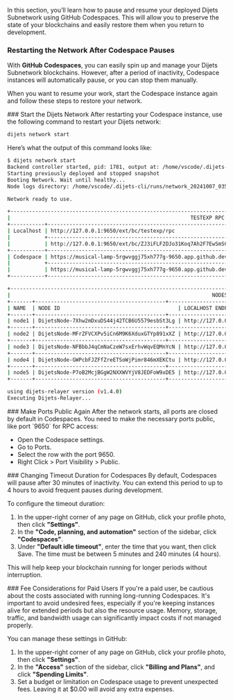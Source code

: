 
In this section, you’ll learn how to pause and resume your deployed Dijets Subnetwork using GitHub Codespaces. This will allow you to preserve the state of your blockchains and easily restore them when you return to development.

### Restarting the Network After Codespace Pauses

With **GitHub Codespaces**, you can easily spin up and manage your Dijets Subnetwork blockchains. However, after a period of inactivity, Codespace instances will automatically pause, or you can stop them manually.

When you want to resume your work, start the Codespace instance again and follow these steps to restore your network.

<Steps>
<Step>
### Start the Dijets Network
After restarting your Codespace instance, use the following command to restart your Dijets network:

```bash
dijets network start
```

Here’s what the output of this command looks like:

```bash
$ dijets network start
Backend controller started, pid: 1781, output at: /home/vscode/.dijets-cli/runs/server_20241007_035854/dijets-cli-backend.log
Starting previously deployed and stopped snapshot
Booting Network. Wait until healthy...
Node logs directory: /home/vscode/.dijets-cli/runs/network_20241007_035856/node<i>/logs

Network ready to use.

+------------------------------------------------------------------------------------------------------------------------------------+
|                                                          TESTEXP RPC URLS                                                          |
+-----------+------------------------------------------------------------------------------------------------------------------------+
| Localhost | http://127.0.0.1:9650/ext/bc/testexp/rpc                                                                               |
|           +------------------------------------------------------------------------------------------------------------------------+
|           | http://127.0.0.1:9650/ext/bc/ZJ3iFLF2DJo31Koq7Ah2F7EwSmSCpXBG2LLX1bFhsdEfmxkWD/rpc                                     |
+-----------+------------------------------------------------------------------------------------------------------------------------+
| Codespace | https://musical-lamp-5rgwvggj75xh777g-9650.app.github.dev/ext/bc/testexp/rpc                                           |
|           +------------------------------------------------------------------------------------------------------------------------+
|           | https://musical-lamp-5rgwvggj75xh777g-9650.app.github.dev/ext/bc/ZJ3iFLF2DJo31Koq7Ah2F7EwSmSCpXBG2LLX1bFhsdEfmxkWD/rpc |
+-----------+------------------------------------------------------------------------------------------------------------------------+

+------------------------------------------------------------------------------------------------------------------------------------------+
|                                                                 NODES                                                                    |
+-------+------------------------------------------+---------------------------+-----------------------------------------------------------+
| NAME  | NODE ID                                      | LOCALHOST ENDPOINT    | CODESPACE ENDPOINT                                        |
+-------+------------------------------------------+---------------------------+-----------------------------------------------------------+
| node1 | DijetsNode-7Xhw2mDxuDS44j42TCB6U5579esbSt3Lg | http://127.0.0.1:9650 | https://musical-lamp-5rgwvggj75xh777g-9650.app.github.dev |
+-------+------------------------------------------+---------------------------+-----------------------------------------------------------+
| node2 | DijetsNode-MFrZFVCXPv5iCn6M9K6XduxGTYp891xXZ | http://127.0.0.1:9652 | https://musical-lamp-5rgwvggj75xh777g-9652.app.github.dev |
+-------+------------------------------------------+---------------------------+-----------------------------------------------------------+
| node3 | DijetsNode-NFBbbJ4qCmNaCzeW7sxErhvWqvEQMnYcN | http://127.0.0.1:9654 | https://musical-lamp-5rgwvggj75xh777g-9654.app.github.dev |
+-------+------------------------------------------+---------------------------+-----------------------------------------------------------+
| node4 | DijetsNode-GWPcbFJZFfZreETSoWjPimr846mXEKCtu | http://127.0.0.1:9656 | https://musical-lamp-5rgwvggj75xh777g-9656.app.github.dev |
+-------+------------------------------------------+---------------------------+-----------------------------------------------------------+
| node5 | DijetsNode-P7oB2McjBGgW2NXXWVYjV8JEDFoW9xDE5 | http://127.0.0.1:9658 | https://musical-lamp-5rgwvggj75xh777g-9658.app.github.dev |
+-------+------------------------------------------+---------------------------+-----------------------------------------------------------+

using dijets-relayer version (v1.4.0)
Executing Dijets-Relayer...
```
</Step>

<Step>
### Make Ports Public Again
After the network starts, all ports are closed by default in Codespaces. You need to make the necessary ports public, like port `9650` for RPC access:

- Open the Codespace settings.
- Go to Ports.
- Select the row with the port 9650.
- Right Click > Port Visibility > Public.

</Step>

<Step> 
### Changing Timeout Duration for Codespaces
By default, Codespaces will pause after 30 minutes of inactivity. You can extend this period to up to 4 hours to avoid frequent pauses during development.

To configure the timeout duration:

1. In the upper-right corner of any page on GitHub, click your profile photo, then click **"Settings"**.
2. In the **"Code, planning, and automation"** section of the sidebar, click **"Codespaces"**.
3. Under **"Default idle timeout"**, enter the time that you want, then click Save. The time must be between 5 minutes and 240 minutes (4 hours).

This will help keep your blockchain running for longer periods without interruption. 
</Step>

<Step> 
### Fee Considerations for Paid Users
If you're a paid user, be cautious about the costs associated with running long-running Codespaces. It's important to avoid undesired fees, especially if you're keeping instances alive for extended periods but also the resource usage. Memory, storage, traffic, and bandwidth usage can significantly impact costs if not managed properly.

You can manage these settings in GitHub:

1. In the upper-right corner of any page on GitHub, click your profile photo, then click **"Settings"**.
2. In the **"Access"** section of the sidebar, click **"Billing and Plans"**, and click **"Spending Limits"**.
3. Set a budget or limitation on Codespace usage to prevent unexpected fees. Leaving it at $0.00 will avoid any extra expenses.

</Step>
</Steps>